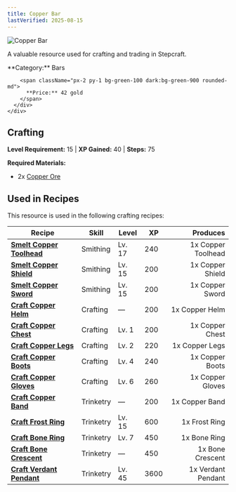 ```yaml
---
title: Copper Bar
lastVerified: 2025-08-15
---
```


<div className="flex items-start gap-6 mb-8">
  <div className="flex-shrink-0">
    <img src="/assets/resources/smithing/copper_bar.png" alt="Copper Bar" className="w-24 h-24 border rounded-lg" />
  </div>
  <div className="flex-1">
    <div className="space-y-2">
      <p className="text-lg text-muted-foreground">A valuable resource used for crafting and trading in Stepcraft.</p>
      <div className="flex flex-wrap gap-4 text-sm">
        <span className="px-2 py-1 bg-blue-100 dark:bg-blue-900 rounded-md">
          **Category:** Bars
        </span>
        
        <span className="px-2 py-1 bg-green-100 dark:bg-green-900 rounded-md">
          **Price:** 42 gold
        </span>
      </div>
    </div>
  </div>
</div>

## Crafting
**Level Requirement:** 15 | **XP Gained:** 40 | **Steps:** 75


**Required Materials:**
- 2x [Copper Ore](/docs/resources/individual/copper_ore)


## Used in Recipes

This resource is used in the following crafting recipes:

| Recipe | Skill | Level | XP | Produces |
|--------|-------|-------|----|---------:|
| **[Smelt Copper Toolhead](/docs/resources/individual/copper_toolhead)** | Smithing | Lv. 17 | 240 | 1x Copper Toolhead |
| **[Smelt Copper Shield](/docs/items/individual/copper_shield)** | Smithing | Lv. 15 | 200 | 1x Copper Shield |
| **[Smelt Copper Sword](/docs/items/individual/copper_sword)** | Smithing | Lv. 15 | 200 | 1x Copper Sword |
| **[Craft Copper Helm](/docs/items/individual/copper_helm)** | Crafting | — | 200 | 1x Copper Helm |
| **[Craft Copper Chest](/docs/items/individual/copper_chest)** | Crafting | Lv. 1 | 200 | 1x Copper Chest |
| **[Craft Copper Legs](/docs/items/individual/copper_legs)** | Crafting | Lv. 2 | 220 | 1x Copper Legs |
| **[Craft Copper Boots](/docs/items/individual/copper_boots)** | Crafting | Lv. 4 | 240 | 1x Copper Boots |
| **[Craft Copper Gloves](/docs/items/individual/copper_gloves)** | Crafting | Lv. 6 | 260 | 1x Copper Gloves |
| **[Craft Copper Band](/docs/items/individual/copper_band)** | Trinketry | — | 200 | 1x Copper Band |
| **[Craft Frost Ring](/docs/items/individual/frost_ring)** | Trinketry | Lv. 15 | 600 | 1x Frost Ring |
| **[Craft Bone Ring](/docs/items/individual/bone_ring)** | Trinketry | Lv. 7 | 450 | 1x Bone Ring |
| **[Craft Bone Crescent](/docs/items/individual/bone_crescent)** | Trinketry | — | 450 | 1x Bone Crescent |
| **[Craft Verdant Pendant](/docs/items/individual/verdant_pendant)** | Trinketry | Lv. 45 | 3600 | 1x Verdant Pendant |
